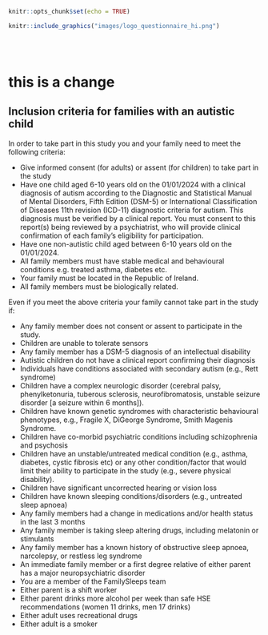 ```r
knitr::opts_chunk$set(echo = TRUE)
```


```r
knitr::include_graphics("images/logo_questionnaire_hi.png")
```

<br><br> <!-- Add two line breaks -->

# this is a change
##  Inclusion criteria for families with an autistic child
 
In order to take part in this study you and your family need to meet the following criteria:

*  Give informed consent (for adults) or assent (for children) to take part in the study
*  Have one child aged 6-10 years old on the 01/01/2024 with a clinical diagnosis of autism according to the Diagnostic and Statistical Manual of Mental Disorders, Fifth Edition (DSM-5) or International Classification of Diseases 11th revision (ICD-11) diagnostic criteria for autism. This diagnosis must be verified by a clinical report. You must consent to this report(s) being reviewed by a psychiatrist, who will provide clinical confirmation of each family’s eligibility for participation.
*  Have one non-autistic child aged between 6-10 years old on the 01/01/2024.
*  All family members must have stable medical and behavioural conditions e.g. treated asthma, diabetes etc.
*  Your family must be located in the Republic of Ireland.
*  All family members must be biologically related.

Even if you meet the above criteria your family cannot take part in the study if:

*  Any family member does not consent or assent to participate in the study.
*  Children are unable to tolerate sensors
*  Any family member has a DSM-5 diagnosis of an intellectual disability
*  Autistic children do not have a clinical report confirming their diagnosis
*  Individuals have conditions associated with secondary autism (e.g., Rett syndrome)
*  Children have a complex neurologic disorder (cerebral palsy, phenylketonuria, tuberous sclerosis, neurofibromatosis, unstable seizure disorder [a seizure within 6 months]).
*  Children have known genetic syndromes with characteristic behavioural phenotypes, e.g., Fragile X, DiGeorge Syndrome, Smith Magenis Syndrome.
*  Children have co-morbid psychiatric conditions including schizophrenia and psychosis
*  Children have an unstable/untreated medical condition (e.g., asthma, diabetes, cystic fibrosis etc) or any other condition/factor that would limit their ability to participate in the study (e.g., severe physical disability). 
*  Children have significant uncorrected hearing or vision loss
*  Children have known sleeping conditions/disorders (e.g., untreated sleep apnoea)
*  Any family members had a change in medications and/or health status in the last 3 months
*  Any family member is taking sleep altering drugs, including melatonin or stimulants
*  Any family member has a known history of obstructive sleep apnoea, narcolepsy, or restless leg syndrome
*  An immediate family member or a first degree relative of either parent has a major neuropsychiatric disorder
*  You are a member of the FamilySleeps team
*  Either parent is a shift worker
*  Either parent drinks more alcohol per week than safe HSE recommendations (women 11 drinks, men 17 drinks)
*  Either adult uses recreational drugs
*  Either adult is a smoker 
